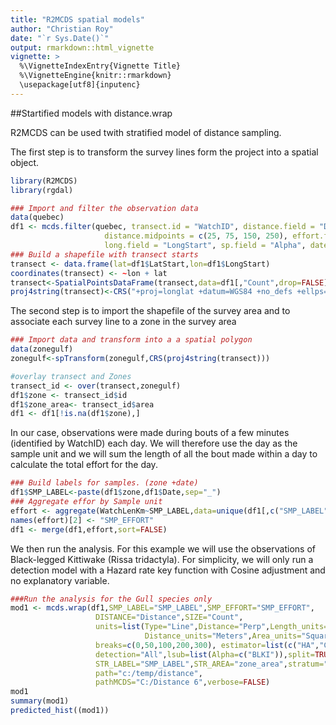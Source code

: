 ```yaml
---
title: "R2MCDS spatial models"
author: "Christian Roy"
date: "`r Sys.Date()`"
output: rmarkdown::html_vignette
vignette: >
  %\VignetteIndexEntry{Vignette Title}
  %\VignetteEngine{knitr::rmarkdown}
  \usepackage[utf8]{inputenc}
---
```


##Startified models with distance.wrap

R2MCDS can be used  twith stratified model of distance sampling. 

The first step is to transform the survey lines form the project into a spatial object.


```r
library(R2MCDS)
library(rgdal)

### Import and filter the observation data
data(quebec)
df1 <- mcds.filter(quebec, transect.id = "WatchID", distance.field = "Distance", distance.labels = c("A", "B", "C", "D"), 
                     distance.midpoints = c(25, 75, 150, 250), effort.field = "WatchLenKm", lat.field = "LatStart", 
                     long.field = "LongStart", sp.field = "Alpha", date.field = "Date")
### Build a shapefile with transect starts
transect <- data.frame(lat=df1$LatStart,lon=df1$LongStart)
coordinates(transect) <- ~lon + lat
transect<-SpatialPointsDataFrame(transect,data=df1[,"Count",drop=FALSE])
proj4string(transect)<-CRS("+proj=longlat +datum=WGS84 +no_defs +ellps=WGS84 +towgs84=0,0,0")
```


The second step is to import the shapefile of the survey area and to associate each survey line to a zone in the survey area

```r
### Import data and transform into a a spatial polygon
data(zonegulf)
zonegulf<-spTransform(zonegulf,CRS(proj4string(transect)))

#overlay transect and Zones
transect_id <- over(transect,zonegulf)
df1$zone <- transect_id$id
df1$zone_area<- transect_id$area
df1 <- df1[!is.na(df1$zone),]

```

In our case, observations were made during bouts of a few minutes (identified by WatchID) each day. We will therefore use the day as the sample unit and we will sum the length of all the bout made within a day to calculate the total effort for the day.


```r
### Build labels for samples. (zone +date)
df1$SMP_LABEL<-paste(df1$zone,df1$Date,sep="_")
### Aggregate effor by Sample unit
effort <- aggregate(WatchLenKm~SMP_LABEL,data=unique(df1[,c("SMP_LABEL","WatchID","WatchLenKm")]),sum)
names(effort)[2] <- "SMP_EFFORT"
df1 <- merge(df1,effort,sort=FALSE)
```

We then run the analysis. For this example we will use the observations of Black-legged Kittiwake (Rissa tridactyla). For simplicity, we will only run a detection model with a Hazard rate key function with Cosine adjustment and no explanatory variable. 

```r
###Run the analysis for the Gull species only
mod1 <- mcds.wrap(df1,SMP_LABEL="SMP_LABEL",SMP_EFFORT="SMP_EFFORT",
                   DISTANCE="Distance",SIZE="Count",
                   units=list(Type="Line",Distance="Perp",Length_units="Kilometers",
                              Distance_units="Meters",Area_units="Square kilometers"),
                   breaks=c(0,50,100,200,300), estimator=list(c("HA","CO")),
                   detection="All",lsub=list(Alpha=c("BLKI")),split=TRUE,empty=NULL,
                   STR_LABEL="SMP_LABEL",STR_AREA="zone_area",stratum="STR_LABEL",
                   path="c:/temp/distance",
                   pathMCDS="C:/Distance 6",verbose=FALSE)
mod1
summary(mod1)
predicted_hist((mod1))

```




